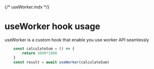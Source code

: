 {/* useWorker.mdx */}



<Meta of={useWorkerStories} />

# useWorker hook usage

useWorker is a custom hook that enable you use worker API seamlessly
```javascript
    const calculateSum = () => {
        return 1000*1000
    }
    const result = await useWorker(calculateSum)
```
